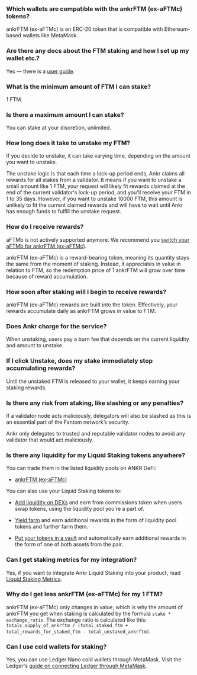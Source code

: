### Which wallets are compatible with the ankrFTM (ex-aFTMс) tokens?

ankrFTM (ex-aFTMс) is an ERC-20 token that is compatible with Ethereum-based wallets like MetaMask.

### Are there any docs about the FTM staking and how I set up my wallet etc.?

Yes — there is a [user guide](https://www.ankr.com/docs/liquid-staking/ftm/stake/).

### What is the minimum amount of FTM I can stake?

1 FTM.

### Is there a maximum amount I can stake?

You can stake at your discretion, unlimited.

### How long does it take to unstake my FTM?

If you decide to unstake, it can take varying time, depending on the amount you want to unstake.   

The unstake logic is that each time a lock-up period ends, Ankr claims all rewards for all stakes from a validator. It means if you want to unstake a small amount like 1 FTM, your request will likely fit rewards claimed at the end of the current validator's lock-up period, and you'll receive your FTM in 1 to 35 days. However, if you want to unstake 10000 FTM, this amount is unlikely to fit the current claimed rewards and will have to wait until Ankr has enough funds to fulfill the unstake request.

### How do I receive rewards?

aFTMb is not actively supported anymore. We recommend you [switch your aFTMb for ankrFTM (ex-aFTMc)](https://www.ankr.com/staking/switch/?from=aFTMb).   

  

ankrFTM (ex-aFTMc) is a reward-bearing token, meaning its quantity stays the same from the moment of staking. Instead, it appreciates in value in relation to FTM, so the redemption price of 1 ankrFTM will grow over time because of reward accumulation.

### How soon after staking will I begin to receive rewards?

ankrFTM (ex-aFTMc) rewards are built into the token. Effectively, your rewards accumulate daily as ankrFTM grows in value to FTM.

### Does Ankr charge for the service?

When unstaking, users pay a burn fee that depends on the current liquidity and amount to unstake.

### If I click Unstake, does my stake immediately stop accumulating rewards?

Until the unstaked FTM is released to your wallet, it keeps earning your staking rewards.

### Is there any risk from staking, like slashing or any penalties?

If a validator node acts maliciously, delegators will also be slashed as this is an essential part of the Fantom network’s security.  

  

Ankr only delegates to trusted and reputable validator nodes to avoid any validator that would act maliciously.

### Is there any liquidity for my Liquid Staking tokens anywhere?

You can trade them in the listed liquidity pools on ANKR DeFi:

* [ankrFTM (ex-aFTMс)](https://www.ankr.com/staking/defi/?assets=ankrFTM)

You can also use your Liquid Staking tokens to:

* [Add liquidity on DEXs](https://www.ankr.com/docs/defi/liquidity-pools/) and earn from commissions taken when users swap tokens, using the liquidity pool you're a part of.

* [Yield farm](https://www.ankr.com/docs/defi/yield-farming/) and earn additional rewards in the form of liquidity pool tokens and further farm them.

* [Put your tokens in a vault](https://www.ankr.com/docs/defi/vaults/) and automatically earn additional rewards in the form of one of both assets from the pair.

### Can I get staking metrics for my integration?

Yes, if you want to integrate Ankr Liquid Staking into your product, read [Liquid Staking Metrics](https://www.ankr.com/docs/staking-for-developers/restful-api/staking-metrics/).

### Why do I get less ankrFTM (ex-aFTMc) for my 1 FTM?

ankrFTM (ex-aFTMc) only changes in value, which is why the amount of ankrFTM you get when staking is calculated by the formula `stake * exchange_ratio`. The exchange ratio is calculated like this: `totals_supply_of_ankrftm / (total_staked_ftm + total_rewards_for_staked_ftm - total_unstaked_ankrftm)`.

### Can I use cold wallets for staking?

Yes, you can use Ledger Nano cold wallets through MetaMask. Visit the Ledger's [guide on connecting Ledger through MetaMask](https://www.ledger.com/academy/security/the-safest-way-to-use-metamask).

